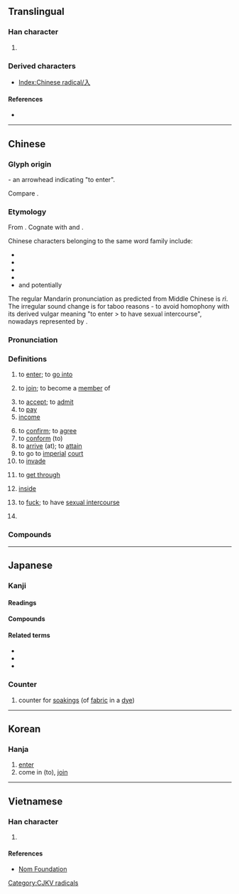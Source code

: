 {{also|人|八|ㅅ}}
{{character info/new}}
==Translingual==
{{stroke order|type=animate}}

===Han character===
{{Han char|rn=11|rad=入|as=00|sn=2|four=80000|canj=OH}}

# {{mul-kangxi radical-def}}

===Derived characters===
* [[Index:Chinese radical/入]]

====References====
* {{Han ref|kx=0125.320|dkj=01415|dj=0266.180|hdz=10102.010|uh=5165|ud=20837|bh=A44A|bd=42058}}

----

==Chinese==
{{zh-forms}}

===Glyph origin===
{{Han etyl}}
{{liushu|i}} - an arrowhead indicating "to enter".

Compare {{zh-l|人}}.

===Etymology===
From {{inh|zh|sit-pro|*nup ~ nip}}. Cognate with {{cog|bo|ནུབ||to fall (gradually), sink, to set; to decay, to decline}} and {{cog|my|နိပ်||to decline (e.g. price); to be suppressed, to settle, to be quelled}}.

Chinese characters belonging to the same word family include:
* {{och-l|納|to make enter}}
* {{och-l|內|inside}}
* {{och-l|軜|reins on the inside of the horse}}
* {{och-l|妠|to marry (a girl)}}
* and potentially {{etyl|yue|-}} {{zh-m|*擸|tr=laap3|to bring together, to collect}}

The regular Mandarin pronunciation as predicted from Middle Chinese is ''rì''. The irregular sound change is for taboo reasons - to avoid homophony with its derived vulgar meaning "to enter > to have sexual intercourse", nowadays represented by {{zh-l|日}}.

===Pronunciation===
{{zh-pron
|m=rù
|m-s=ru2/ri2
|c=jap6
|h=pfs=ngi̍p
|md=ĭk
|mn=zz,kh:ji̍p/xm,qz,tp:li̍p
|mn-t=rib8
|w=5zeq,5nyiq
|w_note=5nyiq - literary
|mc=y
|oc=y
|ma=y
|cat=v,n
}}

===Definitions===
{{zh-hanzi}}

# to [[enter]]; to [[go into]]
#: {{zh-syn|進}}
#: {{zh-ant|出}}
# to [[join]]; to become a [[member]] of
#: {{zh-x|加入|to join}}
# to [[accept]]; to [[admit]]
# to [[pay]]
# [[income]]
#: {{zh-x|收入|income}}
#: {{zh-x|歲入|annual '''income'''}}
# to [[confirm]]; to [[agree]]
# to [[conform]] (to)
# to [[arrive]] (at); to [[attain]]
# to go to [[imperial]] [[court]]
# to [[invade]]
# {{lb|zh|telephony}} to [[get through]]
#: {{zh-syn|通}}
# {{lb|zh|Cantonese}} [[inside]]
# {{lb|zh|dialectal Mandarin|dialectal Wu|vulgar}} to [[fuck]]; to have [[sexual intercourse]]
# {{zh-abbrev|入聲|the {{w|checked tone}}}}

===Compounds===
{{zh-der|入不敷出|入世|入伍|入伍生|入伙|入住|入侵|入侵者|入口|入口頁|入味|入土|入土為安|入場|入場券|入場式|入場費|入境|入境問俗|入境簽證|入境隨俗|入夜|入學|入學率|入座|入微|入情入理|入手|入時|入會|入木三分|入樽|入殮|入海口|入涅|入獄|入盟|入眠|入睡|入神|入籍|入聖|入聯|入聲|入肉|入股|入藥|入迷|入道|入選|入鄉隨俗|入門|入門課程|入關|入院|入風口|入黨|並入|乘虛而入|介入|代入|低收入|併入|侵入|傳入|再入|准入|凹入|出入|切入|列入|加入|匯入|吸入|單刀直入|四捨五入|固定收入|國民收入|地租收入|墜入|存入|封入|導入|嵌入|市場準入|平均收入|年收入|引入|悟入|慎入|投入|拉入|捲入|排入|插入|擠入|攝入|收入|攻入|敲入|月收入|格格不入|步入|歲入|歸入|毛收入|沁入|注入|流入|浸入|淨收入|深入|混入|滲入|潛入|營業收入|病從口入|登入|破門而入|禁止駛入|簽入|納入|總收入|考入|落入|融入|衝入|裝入|走入|載入|輸入|轉入|進入|遷入|選入|錄入|鍵入|闌入|闖入|陷入|靜脈注入|駛入|陰入|中入|低入}}

{{zh-cat|Elementary}}

----

==Japanese==
{{attention|ja}}

===Kanji===
{{ja-kanji|grade=1|rs=入00}}

====Readings====
{{ja-readings
|goon=にゅう<にふ
|kanon=じゅう<じふ
|kanyoon=じゅ
|kun=い-る, い-り, い-れる, はい-る<はひ-る
|nanori=いり, いる, しお, しほ, なり
}}

====Compounds====
{{der4-u|lang=ja
|{{ja-r|圧入|あつにゅう}}
|{{ja-r|移入|いにゅう}}
|{{ja-r|介入|かいにゅう}}
|{{ja-r|加入|かにゅう}}
|{{ja-r|陥入|かんにゅう}}
|{{ja-r|観入|かんにゅう}}
|{{ja-r|嵌入|かんにゅう}}
|{{ja-r|貫入|かんにゅう}}
|{{ja-r|記入|きにゅう}}
|{{ja-r|吸入|きゅうにゅう}}
|{{ja-r|工具入|こうぐいれ}}
|{{ja-r|購入|こうにゅう}}
|{{ja-r|混入|こんにゅう}}
|{{ja-r|悟入|ごにゅう}}
|{{ja-r|塵入|ごみいれ}}
|{{ja-r|歳入|さいにゅう}}
|{{ja-r|算入|さんにゅう}}
|{{ja-r|参入|さんにゅう}}
|{{ja-r|四捨五入|ししゃごにゅう}}
|{{ja-r|収入|しゅうにゅう}}
|{{ja-r|出入|しゅつにゅう}}
|{{ja-r|新入|しんにゅう}}
|{{ja-r|侵入|しんにゅう}}
|{{ja-r|進入|しんにゅう}}
|{{ja-r|浸入|しんにゅう}}
|{{ja-r|切入|せつにゅう}}
|{{ja-r|先入|せんにゅう}}
|{{ja-r|潜入|せんにゅう}}
|{{ja-r|挿入|そうにゅう}}
|{{ja-r|単刀直入|たんとうちょくにゅう}}
|{{ja-r|代入|だいにゅう}}
|{{ja-r|注入|ちゅうにゅう}}
|{{ja-r|闖入|ちんにゅう}}
|{{ja-r|転入|てんにゅう}}
|{{ja-r|投入|とうにゅう}}
|{{ja-r|突入|とつにゅう}}
|{{ja-r|導入|どうにゅう}}
|{{ja-r|納入|のうにゅう}}
|{{ja-r|搬入|はんにゅう}}
|{{ja-r|場所入|ばしょいり}}
|{{ja-r|一入|ひとしお}}
|{{ja-r|平上去入|ひょうじょうきょにゅう}}
|{{ja-r|封入|ふうにゅう}}
|{{ja-r|編入|へんにゅう}}
|{{ja-r|没入|ぼつにゅう}}
|{{ja-r|申入|もうしいれ}}
|{{ja-r|輸入|ゆにゅう}}
|{{ja-r|濫入|らんにゅう}}
|{{ja-r|乱入|らんにゅう}}
|{{ja-r|流入|りゅうにゅう}}
|{{ja-r|弯入|わんにゅう}}
|{{ja-r|彎入|わんにゅう}}
|{{ja-r|湾入|わんにゅう}}
|{{ja-r|押入|おしいれ}}
|{{ja-r|婿入|むこいり}}
|{{ja-r|入会|にゅうかい}}
|{{ja-r|立入禁止|たち.いりきんし}}
|{{ja-r|入口|いりぐち}}
|{{ja-r|入江|いりえ}}
|{{ja-r|嫁入道中|よめいりどうちゅう}}
|{{ja-r|入日|いりひ}}
|{{ja-r|入母屋|いりもや}}
|{{ja-r|入婿|いりむこ}}
|{{ja-r|入り目|いりめ}}
|{{ja-r|入墨|いれずみ}}
|{{ja-r|入院|にゅういん}}
|{{ja-r|入営|にゅうえい}}
|{{ja-r|入園|にゅうえん}}
|{{ja-r|入苑|にゅうえん}}
|{{ja-r|入荷|にゅうか}}
|{{ja-r|入海|いりうみ}}
|{{ja-r|入閣|にゅうかく}}
|{{ja-r|入学|にゅうがく}}
|{{ja-r|入掛|いれかけ}}
|{{ja-r|入棺|にゅうかん}}
|{{ja-r|入監|にゅうかん}}
|{{ja-r|入居|にゅうきょ}}
|{{ja-r|入渠|にゅうきょ}}
|{{ja-r|入漁|にゅうぎょ}}
|{{ja-r|入京|にゅうきょう}}
|{{ja-r|入境|にゅうきょう}}
|{{ja-r|入金|にゅうきん}}
|{{ja-r|入庫|にゅうこ}}
|{{ja-r|入御|にゅうご}}
|{{ja-r|入交|いりまじり}}
|{{ja-r|入坑|にゅうこう}}
|{{ja-r|入校|にゅうこう}}
|{{ja-r|入港|にゅうこう}}
|{{ja-r|入稿|にゅうこう}}
|{{ja-r|入貢|にゅうこう}}
|{{ja-r|入国|にゅうこく}}
|{{ja-r|入獄|にゅうごく}}
|{{ja-r|入魂|にゅうこん}}
|{{ja-r|入札|にゅうさつ}}
|{{ja-r|入試|にゅうし}}
|{{ja-r|入歯|いれば}}
|{{ja-r|入室|にゅうしつ}}
|{{ja-r|入質|にゅうしち}}
|{{ja-r|入舎|にゅうしゃ}}
|{{ja-r|入射|にゅうしゃ}}
|{{ja-r|入社|にゅうしゃ}}
|{{ja-r|入寂|にゅうじゃく}}
|{{ja-r|入手|にゅうしゅ}}
|{{ja-r|入塾|にゅうじゅく}}
|{{ja-r|入所|にゅうしょ}}
|{{ja-r|入賞|にゅうしょう}}
|{{ja-r|入城|にゅうじょう}}
|{{ja-r|入場|にゅうじょう}}
|{{ja-r|入植|にゅうしょく}}
|{{ja-r|入神|にゅうしん}}, {{ja-r|入伸|にゅうしん}}
|{{ja-r|入信|にゅうしん}}
|{{ja-r|入水|じゅすい}}, {{ja-r|入水|にゅうすい}}
|{{ja-r|入声|にっしょう}}
|{{ja-r|入籍|にゅうせき}}
|{{ja-r|入船|にゅうせん}}, {{ja-r|入船|いりふね}}, {{ja-r|入船|^いりふね}}
|{{ja-r|入選|にゅうせん}}
|{{ja-r|入相|いりあい}}
|{{ja-r|入隊|にゅうたい}}
|{{ja-r|入団|にゅうだん}}
|{{ja-r|入朝|にゅうちょう}}
|{{ja-r|入超|にゅうちょう}}
|{{ja-r|入津|にゅうしん}}
|{{ja-r|入定|にゅうじょう}}
|{{ja-r|入廷|にゅうたい}}
|{{ja-r|入電|にゅうでん}}
|{{ja-r|入党|にゅうとう}}
|{{ja-r|入唐|にっとう}}
|{{ja-r|入湯|にゅうとう}}
|{{ja-r|入道|にゅうどう}}
|{{ja-r|入内|じゅだい}}
|{{ja-r|入念|にゅうねん}}
|{{ja-r|入梅|つゆいり}}, {{ja-r|入梅|にゅうばい}}
|{{ja-r|入費|にゅうひ}}
|{{ja-r|入夫|にゅうふ}}
|{{ja-r|入府|にゅうふ}}
|{{ja-r|入部|にゅうぶ}}
|{{ja-r|入仏|にゅうぶつ}}
|{{ja-r|入物|いれもの}}
|{{ja-r|入幕|にゅうまく}}
|{{ja-r|入滅|にゅうめつ}}
|{{ja-r|入綿|いれわた}}
|{{ja-r|入木|にゅうぼく}}
|{{ja-r|入門|にゅうもん}}
|{{ja-r|入用|にゅうよう}}
|{{ja-r|入浴|にゅうよく}}
|{{ja-r|入来|にゅうらい}}
|{{ja-r|入洛|じゅらく}}, {{ja-r|入洛|にゅうらく}}
|{{ja-r|入力|にゅうりょく}}
|{{ja-r|入牢|にゅうろう}}
|{{ja-r|入冦|にゅうこう}}
|{{ja-r|入寇|にゅうこう}}
|{{ja-r|入鋏|にゅうきょう}}
}}

====Related terms====
* {{l|ja|入る}}
* {{l|ja|入れる}}
* {{l|ja|入り}}

===Counter===
{{ja-pos|しお|counter}}

# {{lb|ja|archaic|sort=しお}} counter for [[soaking]]s (of [[fabric]] in a [[dye]])

----

==Korean==
{{attention|ko}}

===Hanja===
{{ko-hanja|hangeul=[[입]]|rv=ip|mr=ip|eumhun=[[들]]|ehrv=deul}}

# [[enter]]
# come in (to), [[join]]

----

==Vietnamese==
{{attention|vi}}

===Han character===
{{vi-hantu|[[nhập]], [[nhạp]], [[nhép]], [[nhẹp]]|rs=入00}}

# {{defn|lang=vi|sort=入00}}

====References====
* [http://nomfoundation.org/common/nom_details.php?codepoint=5165 Nom Foundation]

[[Category:CJKV radicals]]